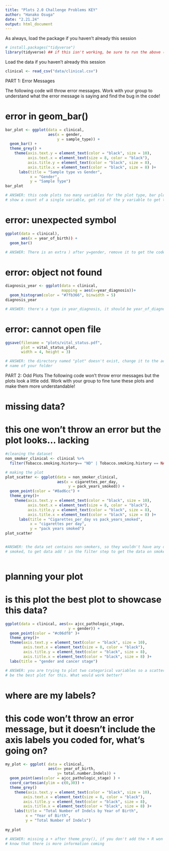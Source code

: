 ```yaml
---
title: "Plots 2.0 Challenge Problems KEY"
author: "Hanako Osuga"
date: "2.21.24"
output: html_document
---
```


As always, load the package if you haven't already this session
```r
# install.packages("tidyverse")
library(tidyverse) ## if this isn't working, be sure to run the above (uncomment first)
```

Load the data if you haven't already this session
```r
clinical <- read_csv("data/clinical.csv")
```


PART 1: Error Messages

The following code will throw error messages. Work with your group to understand what the error message is saying and find the bug in the code!

# error in geom_bar()
```r

bar_plot <- ggplot(data = clinical, 
                   aes(x = gender, 
                       y = sample_type)) +
  geom_bar() +
  theme_grey() + 
    theme(axis.text.y = element_text(color = "black", size = 10),
          axis.text.x = element_text(size = 8, color = "black"),
          axis.title.y = element_text(color = "black", size = 8),
          axis.title.x = element_text(color = "black", size = 8) )+
      labs(title = "Sample type vs Gender",
           x = "Gender",
           y = "Sample Type")
bar_plot

# ANSWER: this code plots too many variables for the plot type, bar plots generally
# show a count of a single variable, get rid of the y variable to get the code to run

```


# error: unexpected symbol
```r
ggplot(data = clinical),
       aes(x = year_of_birth)) +
  geom_bar()

# ANSWER: There is an extra ) after y=gender, remove it to get the code working!

```


# error: object not found
```r

diagnosis_year <- ggplot(data = clinical, 
                         mapping = aes(x=year_diagnosis))+
  geom_histogram(color = "#7fb366", binwidth = 5)
diagnosis_year

# ANSWER: there's a typo in year_diagnosis, it should be year_of_diagnosis

```


# error: cannot open file
```r

ggsave(filename = "plots/vital_status.pdf",
       plot = vital_status_plot,
       width = 4, height = 3)

# ANSWER: the directory named "plot" doesn't exist, change it to the actual 
# name of your folder

```



PART 2: Odd Plots
The following code won't throw error messages but the plots look a little odd. Work with your group to fine tune these plots and make them more understandable!

# missing data? 
# this one won't throw an error but the plot looks... lacking
```r

#cleaning the dataset 
non_smoker_clinical <- clinical %>%
  filter(Tobacco.smoking.history== "ND" | Tobacco.smoking.history == NA)

# making the plot
plot_scatter <- ggplot(data = non_smoker_clinical, 
                       aes(x = cigarettes_per_day,
                            y = pack_years_smoked)) + 
  geom_point(color = "#8ad6cc") +
  theme_grey()+
    theme(axis.text.y = element_text(color = "black", size = 10),
          axis.text.x = element_text(size = 8, color = "black"),
          axis.title.y = element_text(color = "black", size = 8),
          axis.title.x = element_text(color = "black", size = 8) )+
      labs(title = "Cigarettes_per_day vs pack_years_smoked",
           x = "cigarettes per day",
           y = "pack years smoked")
plot_scatter


#ANSWER: the data set contains non-smokers, so they wouldn't have any data on cigarettes 
# smoked, to get data add ! in the filter step to get the data on smokers
    
```


# planning your plot
# is this plot the best plot to showcase this data?
```r

ggplot(data = clinical, aes(x= ajcc_pathologic_stage,
                            y = gender)) +
  geom_point(color = "#c06df8" )+ 
  theme_grey()+
  theme(axis.text.y = element_text(color = "black", size = 10),
        axis.text.x = element_text(size = 8, color = "black"),
        axis.title.y = element_text(color = "black", size = 8),
        axis.title.x = element_text(color = "black", size = 8) )+
  labs(title = "gender and cancer stage")

# ANSWER: you are trying to plot two categorical variables so a scatter plot may not 
# be the best plot for this. What would work better?

```


# where are my labels?
# this code won't throw an error message, but it doesn't include the axis labels you coded for, what's going on? 
```r
my_plot <- ggplot( data = clinical, 
                   aes(x= year_of_birth, 
                       y= total.number.Indels)) +
  geom_point(aes(color = ajcc_pathologic_stage) ) +
  coord_cartesian(ylim = c(0,30)) +
  theme_grey()
    theme(axis.text.y = element_text(color = "black", size = 10),
        axis.text.x = element_text(size = 8, color = "black"),
        axis.title.y = element_text(color = "black", size = 8),
        axis.title.x = element_text(color = "black", size = 8) )+
    labs(title = "Total Number of Indels by Year of Birth",
         x = "Year of Birth",
         y = "Total Number of Indels")
           
my_plot

# ANSWER: missing a + after theme_grey(), if you don't add the + R won't
# know that there is more information coming

```

